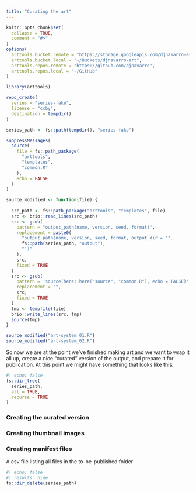 ```yaml
---
title: "Curating the art"
---
```


```r
knitr::opts_chunk$set(
  collapse = TRUE,
  comment = "#>"
)
options(
  arttools.bucket.remote = "https://storage.googleapis.com/djnavarro-art",
  arttools.bucket.local = "~/Buckets/djnavarro-art",
  arttools.repos.remote = "https://github.com/djnavarro",
  arttools.repos.local = "~/GitHub"
)
```

```r
library(arttools)
```

```r
repo_create(
  series = "series-fake",
  license = "ccby",
  destination = tempdir()
)

series_path <- fs::path(tempdir(), "series-fake")

suppressMessages(
  source(
    file = fs::path_package(
      "arttools", 
      "templates", 
      "common.R"
    ), 
    echo = FALSE
  )
)

source_modified <- function(file) {
  
  src_path <- fs::path_package("arttools", "templates", file)
  src <- brio::read_lines(src_path)
  src <- gsub(
    pattern = "output_path(name, version, seed, format)", 
    replacement = paste0(
      "output_path(name, version, seed, format, output_dir = '",
      fs::path(series_path, "output"),
      "')"
    ),
    src,
    fixed = TRUE
  )
  src <- gsub(
    pattern = 'source(here::here("source", "common.R"), echo = FALSE)', 
    replacement = "",
    src,
    fixed = TRUE
  )
  tmp <- tempfile(file)
  brio::write_lines(src, tmp)
  source(tmp)
}

source_modified("art-system_01.R")
source_modified("art-system_02.R")
```

So now we are at the point we've finished making art and we want to wrap it all up, create a nice "curated" version of the output, and prepare it for publication. At this point we might have something that looks like this:

```r
#| echo: false
fs::dir_tree(
  series_path, 
  all = TRUE, 
  recurse = TRUE
)
```


### Creating the curated version

### Creating thumbnail images

### Creating manifest files

A csv file listing all files in the to-be-published folder
<!--

### System name changes

It's grossly typical that we choose a new name at the end of the process. Solution to this is to make it "superficial only". That is:

- Don't rename source files
- Don't rename the system ids etc within source files
- Don't rename the output file

But we:

- Do rename the repository on github (e.g., from `series-rectangles` to `series-subdivision`)
- Do rename the gallery folder (again, e.g., from `series-rectangles` to `series-subdivision`)
- Use the new name in the `_gallery.csv` file

It's not ideal, but it minimises mess, and ultimately ensures that the thing that gets published uses the correct name on the art website and on github. It also has the nice property of preserving redirects on github.

-->

```r
#| echo: false
#| results: hide
fs::dir_delete(series_path)
```

